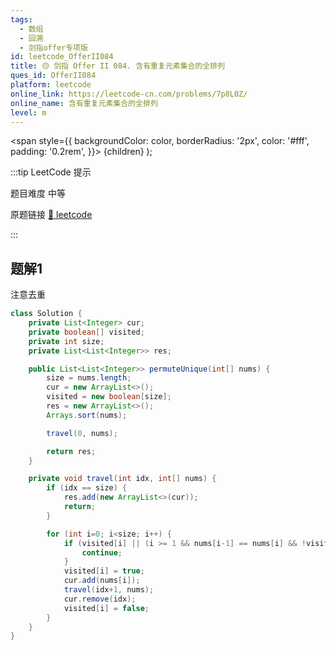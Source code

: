 ```yaml
---
tags:
  - 数组
  - 回溯
  - 剑指offer专项版
id: leetcode_OfferII084
title: 🟡 剑指 Offer II 084. 含有重复元素集合的全排列 
ques_id: OfferII084
platform: leetcode
online_link: https://leetcode-cn.com/problems/7p8L0Z/
online_name: 含有重复元素集合的全排列 
level: m
---
```


  <span
    style={{
      backgroundColor: color,
      borderRadius: '2px',
      color: '#fff',
      padding: '0.2rem',
    }}>
    {children}
  </span>
);

:::tip LeetCode 提示

题目难度 <Highlight color="#ffc01e">中等</Highlight>

原题链接 [🔗 leetcode](https://leetcode-cn.com/problems/7p8L0Z/)

:::

## 题解1

注意去重

```java
class Solution {
    private List<Integer> cur;
    private boolean[] visited;
    private int size;
    private List<List<Integer>> res;

    public List<List<Integer>> permuteUnique(int[] nums) {
        size = nums.length;
        cur = new ArrayList<>();
        visited = new boolean[size];
        res = new ArrayList<>();
        Arrays.sort(nums);

        travel(0, nums);

        return res;
    }

    private void travel(int idx, int[] nums) {
        if (idx == size) {
            res.add(new ArrayList<>(cur));
            return;
        }

        for (int i=0; i<size; i++) {
            if (visited[i] || (i >= 1 && nums[i-1] == nums[i] && !visited[i-1])) {
                continue;
            }
            visited[i] = true;
            cur.add(nums[i]);
            travel(idx+1, nums);
            cur.remove(idx);
            visited[i] = false;
        }
    }
}
```
